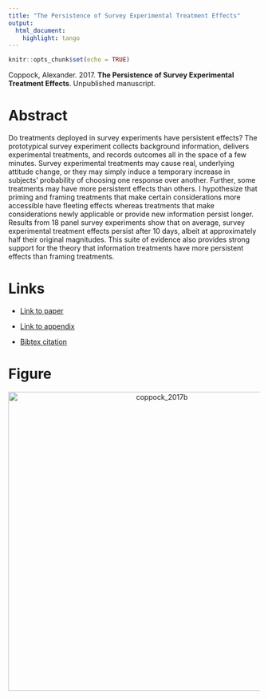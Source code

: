 ```yaml
---
title: "The Persistence of Survey Experimental Treatment Effects"
output:
  html_document:
    highlight: tango
---
```


```r
knitr::opts_chunk$set(echo = TRUE)
```

Coppock, Alexander. 2017. <b>The Persistence of Survey Experimental Treatment Effects</b>. Unpublished manuscript.

# Abstract
Do treatments deployed in survey experiments have persistent effects? The prototypical survey experiment collects background information, delivers experimental treatments, and records outcomes all in the space of a few minutes. Survey experimental treatments may cause real, underlying attitude change, or they may simply induce a temporary increase in subjects' probability of choosing one response over another. Further, some treatments may have more persistent effects than others. I hypothesize that priming and framing treatments that make certain considerations more accessible have fleeting effects whereas treatments that make considerations newly applicable or provide new information persist longer. Results from 18 panel survey experiments show that on average, survey experimental treatment effects persist after 10 days, albeit at approximately half their original magnitudes. This suite of evidence also provides strong support for the theory that information treatments have more persistent effects than framing treatments.

# Links
 - <a href='coppock_2017b.pdf' target='_blank'>Link to paper</a>
 - <a href='coppock_2017b_appendix.pdf'target='_blank'>Link to appendix</a>


 - <a href='coppock_2017b.txt'target='_blank'>Bibtex citation</a>

# Figure
<center><img src="display_figures/coppock_2017b_display.png" alt="coppock_2017b" width="600"></center>